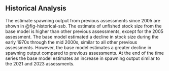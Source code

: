 ## Historical Analysis {#historical}

The estimate spawning output from previous assessments since 2005 are shown in @fig-historical-ssb. The estimate of unfished stock size from the base model is higher than other previous assessments, except for the 2005 assessment. The base model estimated a decline in stock size during the early 1970s through the mid 2000s, similar to all other previous assessments. However, the base model estimates a greater decline in spawning output compared to previous assessments. At the end of the time series the base model estimates an increase in spawning output similar to the 2021 and 2023 assessments.